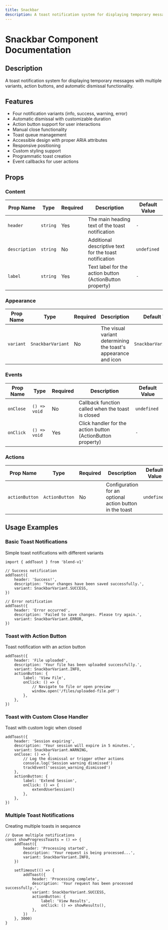 ```yaml
---
title: Snackbar
description: A toast notification system for displaying temporary messages with multiple variants, action buttons, and automatic dismissal functionality.
---
```


# Snackbar Component Documentation

## Description

A toast notification system for displaying temporary messages with multiple variants, action buttons, and automatic dismissal functionality.

## Features

- Four notification variants (info, success, warning, error)
- Automatic dismissal with customizable duration
- Action button support for user interactions
- Manual close functionality
- Toast queue management
- Accessible design with proper ARIA attributes
- Responsive positioning
- Custom styling support
- Programmatic toast creation
- Event callbacks for user actions

## Props

### Content

| Prop Name     | Type     | Required | Description                                              | Default Value |
| ------------- | -------- | -------- | -------------------------------------------------------- | ------------- |
| `header`      | `string` | Yes      | The main heading text of the toast notification          | `-`           |
| `description` | `string` | No       | Additional descriptive text for the toast notification   | `undefined`   |
| `label`       | `string` | Yes      | Text label for the action button (ActionButton property) | `-`           |

### Appearance

| Prop Name | Type              | Required | Description                                                    | Default Value          |
| --------- | ----------------- | -------- | -------------------------------------------------------------- | ---------------------- |
| `variant` | `SnackbarVariant` | No       | The visual variant determining the toast's appearance and icon | `SnackbarVariant.INFO` |

### Events

| Prop Name | Type         | Required | Description                                                 | Default Value |
| --------- | ------------ | -------- | ----------------------------------------------------------- | ------------- |
| `onClose` | `() => void` | No       | Callback function called when the toast is closed           | `undefined`   |
| `onClick` | `() => void` | Yes      | Click handler for the action button (ActionButton property) | `-`           |

### Actions

| Prop Name      | Type           | Required | Description                                              | Default Value |
| -------------- | -------------- | -------- | -------------------------------------------------------- | ------------- |
| `actionButton` | `ActionButton` | No       | Configuration for an optional action button in the toast | `undefined`   |

## Usage Examples

### Basic Toast Notifications

Simple toast notifications with different variants

```tsx
import { addToast } from 'blend-v1'

// Success notification
addToast({
    header: 'Success!',
    description: 'Your changes have been saved successfully.',
    variant: SnackbarVariant.SUCCESS,
})

// Error notification
addToast({
    header: 'Error occurred',
    description: 'Failed to save changes. Please try again.',
    variant: SnackbarVariant.ERROR,
})
```

### Toast with Action Button

Toast notification with an action button

```tsx
addToast({
    header: 'File uploaded',
    description: 'Your file has been uploaded successfully.',
    variant: SnackbarVariant.INFO,
    actionButton: {
        label: 'View File',
        onClick: () => {
            // Navigate to file or open preview
            window.open('/files/uploaded-file.pdf')
        },
    },
})
```

### Toast with Custom Close Handler

Toast with custom logic when closed

```tsx
addToast({
    header: 'Session expiring',
    description: 'Your session will expire in 5 minutes.',
    variant: SnackbarVariant.WARNING,
    onClose: () => {
        // Log the dismissal or trigger other actions
        console.log('Session warning dismissed')
        trackEvent('session_warning_dismissed')
    },
    actionButton: {
        label: 'Extend Session',
        onClick: () => {
            extendUserSession()
        },
    },
})
```

### Multiple Toast Notifications

Creating multiple toasts in sequence

```tsx
// Queue multiple notifications
const showProgressToasts = () => {
    addToast({
        header: 'Processing started',
        description: 'Your request is being processed...',
        variant: SnackbarVariant.INFO,
    })

    setTimeout(() => {
        addToast({
            header: 'Processing complete',
            description: 'Your request has been processed successfully.',
            variant: SnackbarVariant.SUCCESS,
            actionButton: {
                label: 'View Results',
                onClick: () => showResults(),
            },
        })
    }, 3000)
}
```
